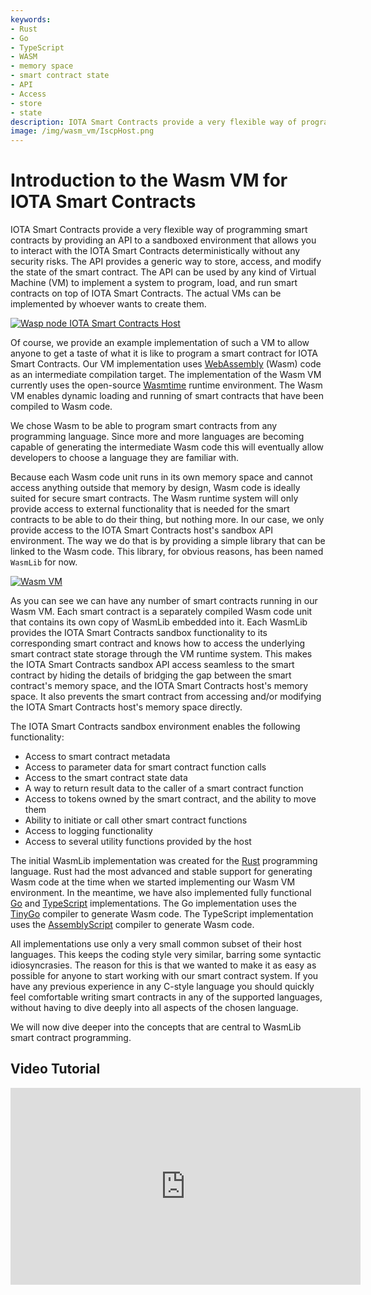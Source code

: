 ```yaml
---
keywords:
- Rust
- Go
- TypeScript
- WASM
- memory space
- smart contract state
- API
- Access
- store
- state
description: IOTA Smart Contracts provide a very flexible way of programming smart contracts by providing an API to a sandboxed environment that allows you to interact with IOTA Smart Contracts deterministically without any security risks.
image: /img/wasm_vm/IscpHost.png
---
```

# Introduction to the Wasm VM for IOTA Smart Contracts

IOTA Smart Contracts provide a very flexible way of
programming smart contracts by providing an API to a sandboxed environment
that allows you to interact with the IOTA Smart Contracts deterministically without any security risks.
The API provides a generic way to store, access, and modify the state of the smart
contract. The API can be used by any kind of Virtual Machine (VM) to implement a system to
program, load, and run smart contracts on top of IOTA Smart Contracts. The actual VMs can be
implemented by whoever wants to create them.

[![Wasp node IOTA Smart Contracts Host](/img/wasm_vm/IscpHost.png)](/img/wasm_vm/IscpHost.png)

Of course, we provide an example implementation of such a VM to allow anyone to get
a taste of what it is like to program a smart contract for IOTA Smart Contracts. Our VM implementation
uses [WebAssembly](https://webassembly.org/) (Wasm) code as an intermediate compilation
target. The implementation of the Wasm VM currently uses the open-source
[Wasmtime](https://wasmtime.dev/) runtime environment. The Wasm VM enables dynamic
loading and running of smart contracts that have been compiled to Wasm code.

We chose Wasm to be able to program smart contracts from any programming language. Since
more and more languages are becoming capable of generating the intermediate Wasm code this
will eventually allow developers to choose a language they are familiar with.

Because each Wasm code unit runs in its own memory space and cannot access anything
outside that memory by design, Wasm code is ideally suited for secure smart contracts.
The Wasm runtime system will only provide access to external functionality that is needed
for the smart contracts to be able to do their thing, but nothing more. In our case, we
only provide access to the IOTA Smart Contracts host's sandbox API environment. The way we do that is by
providing a simple library that can be linked to the Wasm code. This library, for
obvious reasons, has been named `WasmLib` for now.

[![Wasm VM](/img/wasm_vm/WasmVM.png)](/img/wasm_vm/WasmVM.png)

As you can see we can have any number of smart contracts running in our Wasm VM. Each
smart contract is a separately compiled Wasm code unit that contains its own copy of
WasmLib embedded into it. Each WasmLib provides the IOTA Smart Contracts sandbox functionality to its
corresponding smart contract and knows how to access the underlying smart contract state
storage through the VM runtime system. This makes the IOTA Smart Contracts sandbox API access seamless to the
smart contract by hiding the details of bridging the gap between the smart contract's
memory space, and the IOTA Smart Contracts host's memory space. It also prevents the smart contract from
accessing and/or modifying the IOTA Smart Contracts host's memory space directly.

The IOTA Smart Contracts sandbox environment enables the following functionality:

- Access to smart contract metadata
- Access to parameter data for smart contract function calls
- Access to the smart contract state data
- A way to return result data to the caller of a smart contract function
- Access to tokens owned by the smart contract, and the ability to move them
- Ability to initiate or call other smart contract functions
- Access to logging functionality
- Access to several utility functions provided by the host

The initial WasmLib implementation  was created for the [Rust](https://www.rust-lang.org/)
programming language. Rust had the most advanced and stable support for generating Wasm
code at the time when we started implementing our Wasm VM environment. In the meantime, we
have also implemented fully functional [Go](https://golang.org/) and
[TypeScript](https://www.typescriptlang.org/) implementations.
The Go implementation uses the [TinyGo](https://tinygo.org/) compiler to generate Wasm
code.
The TypeScript implementation uses the [AssemblyScript](https://www.assemblyscript.org/)
compiler to generate Wasm code.

All implementations use only a very small common subset of their host languages. This
keeps the coding style very similar, barring some syntactic idiosyncrasies. The reason for
this is that we wanted to make it as easy as possible for anyone to start working with our
smart contract system. If you have any previous experience in any C-style language you
should quickly feel comfortable writing smart contracts in any of the supported
languages, without having to dive deeply into all aspects of the chosen language.

We will now dive deeper into the concepts that are central to WasmLib smart contract
programming.

## Video Tutorial

<iframe width="560" height="315" src="https://www.youtube.com/embed/Yaev4Cu1GW0" title="Wasm Contract Deploy" frameborder="0" allow="accelerometer; autoplay; clipboard-write; encrypted-media; gyroscope; picture-in-picture" allowfullscreen></iframe>
